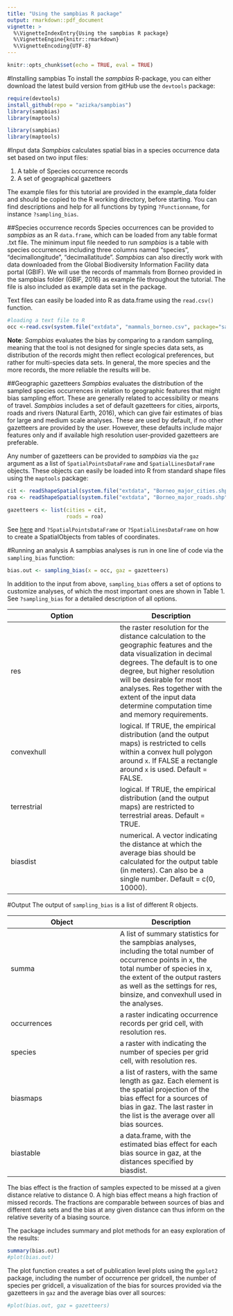 ```yaml
---
title: "Using the sampbias R package"
output: rmarkdown::pdf_document
vignette: >
  %\VignetteIndexEntry{Using the sampbias R package}
  %\VignetteEngine{knitr::rmarkdown}
  %\VignetteEncoding{UTF-8}
---
```


```r
knitr::opts_chunk$set(echo = TRUE, eval = TRUE)
```


#Installing sampbias
To install the *sampbias* R-package, you can either download the latest build version from gitHub use the `devtools` package:

```r
require(devtools)
install_github(repo = "azizka/sampbias")
library(sampbias)
library(maptools)
```

```r
library(sampbias)
library(maptools)
```

#Input data
*Sampbias* calculates spatial bias in a species occurrence data set based on two input files:

1. A table of Species occurrence records
2. A set of geographical gazetteers

The example files for this tutorial are provided in the example_data folder and should be copied to the R working directory, before starting. You can find descriptions and help for all functions by typing `?Functionname`, for instance `?sampling_bias`.

##Species occurrence records
Species occurrences can be provided to *sampbias* as an R `data.frame`, which can be loaded from any table format .txt file. The minimum input file needed to run *sampbias* is a table with species occurrences including three columns named "species", "decimallongitude", "decimallatitude". *Sampbias* can also directly work with data downloaded from the Global Biodiversity Information Facility data portal (GBIF). We will use the records of mammals from Borneo provided in the sampbias folder (GBIF, 2016) as example file throughout the tutorial. The file is also included as example data set in the package.

Text files can easily be loaded into R as data.frame using the `read.csv()` function. 

```r
#loading a text file to R
occ <-read.csv(system.file("extdata", "mammals_borneo.csv", package="sampbias"), sep = "\t")
```
**Note**: *Sampbias* evaluates the bias by comparing to a random sampling, meaning that the tool is not designed for single species data sets, as distribution of the records might then reflect ecological preferences, but rather for multi-species data sets. In general, the more species and the more records, the more reliable the results will be.

##Geographic gazetteers
*Sampbias* evaluates the distribution of the sampled species occurrences in relation to geographic features that might bias sampling effort. These are generally related to accessibility or means of travel. *Sampbias* includes a set of default gazetteers for cities, airports, roads and rivers (Natural Earth, 2016), which can give fair estimates of bias for large and medium scale analyses. These are  used by default, if no other gazetteers are provided by the user. However, these defaults include major features only and if available high resolution user-provided gazetteers are preferable.

Any number of gazetteers can be provided to *sampbias* via the `gaz` argument as a list of `SpatialPointsDataFrame` and `SpatialLinesDataFrame` objects. These objects can easily be loaded into R from standard shape files using the `maptools` package: 

```r
cit <- readShapeSpatial(system.file("extdata", "Borneo_major_cities.shp", package="sampbias"))
roa <- readShapeSpatial(system.file("extdata", "Borneo_major_roads.shp", package="sampbias"))

gazetteers <- list(cities = cit,
                   roads = roa)
```
See [here](https://cran.r-project.org/web/packages/sp/vignettes/intro_sp.pdf) and `?SpatialPointsDataFrame` or `?SpatialLinesDataFrame` on how to create a SpatialObjects from tables of coordinates.

#Running an analysis
A sampbias analyses is run in one line of code via the `sampling_bias` function:

```r
bias.out <- sampling_bias(x = occ, gaz = gazetteers)
```

In addition to the input from above, `sampling_bias` offers a set of options to customize analyses, of which the most important ones are shown in Table 1. See `?sampling_bias` for a detailed description of all options.


|Option | Description|
|---|---|
|res|the raster resolution for the distance calculation to the geographic features and the data visualization in decimal degrees. The default is to one degree, but higher resolution will be desirable for most analyses. Res together with the extent of the input data determine computation time and memory requirements.|
|convexhull|logical. If TRUE, the empirical distribution (and the output maps) is restricted to cells within a convex hull polygon around `x`. If FALSE a rectangle around `x` is used.  Default = FALSE.|
|terrestrial|logical. If TRUE, the empirical distribution (and the output maps) are restricted to terrestrial areas.  Default = TRUE.|
|biasdist|numerical.  A vector indicating the distance at which the average bias should be calculated for the output table (in meters). Can also be a single number. Default = c(0, 10000).|

#Output
The output of `sampling_bias` is a list of different R objects. 

|Object|Description|
|---|---|
|summa|A list of summary statistics for the sampbias analyses, including the total number of occurrence points in x, the total number of species in x, the extent of the output rasters as well as the settings for res, binsize, and convexhull used in the analyses.|
|occurrences|a raster indicating occurrence records per grid cell, with resolution res.|
|species|a raster with indicating the number of species per grid cell, with resolution res.|
|biasmaps|a list of rasters, with the same length as gaz. Each element is the spatial projection of the bias effect for a sources of bias in gaz. The last raster in the list is the average over all bias sources.|
|biastable|a data.frame, with the estimated bias effect for each bias source in gaz, at the distances specified by biasdist.|

The bias effect is the fraction of samples expected to be missed at a given distance relative to distance 0. A high bias effect means a high fraction of missed records. The fractions are comparable between sources of bias and different data sets and the bias at any given distance can thus inform on the relative severity of a biasing source.

The package includes summary and plot methods for an easy exploration of the results:

```r
summary(bias.out)
#plot(bias.out)
```

The plot function creates a set of publication level plots using the `ggplot2` package, including the number of occurrence per gridcell, the number of species per gridcell, a visualization of the bias for sources provided via the gazetteers in `gaz` and the average bias over all sources:

```r
#plot(bias.out, gaz = gazetteers)
```
